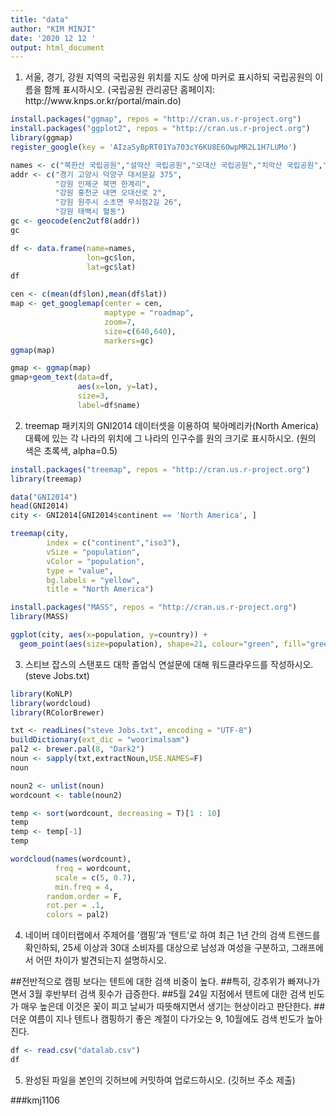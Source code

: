 ---
title: "data"
author: "KIM MINJI"
date: '2020 12 12 '
output: html_document
---
1. 서울, 경기, 강원 지역의 국립공원 위치를 지도 상에 마커로 표시하되 국립공원의 이름을 함께 표시하시오. (국립공원 관리공단 홈페이지: http://www.knps.or.kr/portal/main.do)
 
```{r}
install.packages("ggmap", repos = "http://cran.us.r-project.org")
install.packages("ggplot2", repos = "http://cran.us.r-project.org")
library(ggmap)
register_google(key = 'AIzaSyBpRT01Ya703cY6KU8E6OwpMR2L1H7LUMo')

names <- c("북한산 국립공원","설악산 국립공원","오대산 국립공원","치악산 국립공원","태백산 국립공원")
addr <- c("경기 고양시 덕양구 대서문길 375",
          "강원 인제군 북면 한계리",
          "강원 홍천군 내면 오대산로 2",
          "강원 원주시 소초면 무쇠점2길 26",
          "강원 태백시 혈동")
gc <- geocode(enc2utf8(addr))
gc

df <- data.frame(name=names,
                 lon=gc$lon,
                 lat=gc$lat)
df

cen <- c(mean(df$lon),mean(df$lat))
map <- get_googlemap(center = cen,
                     maptype = "roadmap",
                     zoom=7,
                     size=c(640,640),
                     markers=gc)
ggmap(map)

gmap <- ggmap(map)
gmap+geom_text(data=df,
               aes(x=lon, y=lat),
               size=3,
               label=df$name)

```

2. treemap 패키지의 GNI2014 데이터셋을 이용하여 북아메리카(North America) 대륙에 있는 각 나라의 위치에 그 나라의 인구수를 원의 크기로 표시하시오. (원의 색은 초록색, alpha=0.5)

```{r}
install.packages("treemap", repos = "http://cran.us.r-project.org")
library(treemap)

data("GNI2014")
head(GNI2014)
city <- GNI2014[GNI2014$continent == 'North America', ]

treemap(city,
        index = c("continent","iso3"),
        vSize = "population",
        vColor = "population",
        type = "value",
        bg.labels = "yellow",
        title = "North America")

install.packages("MASS", repos = "http://cran.us.r-project.org")
library(MASS)

ggplot(city, aes(x=population, y=country)) +
  geom_point(aes(size=population), shape=21, colour="green", fill="green", alpha=0.5)
```
3. 스티브 잡스의 스탠포드 대학 졸업식 연설문에 대해 워드클라우드를 작성하시오. (steve Jobs.txt)

```{r}

library(KoNLP)
library(wordcloud)
library(RColorBrewer)

txt <- readLines("steve Jobs.txt", encoding = "UTF-8")
buildDictionary(ext_dic = "woorimalsam")
pal2 <- brewer.pal(8, "Dark2")
noun <- sapply(txt,extractNoun,USE.NAMES=F)
noun

noun2 <- unlist(noun)
wordcount <- table(noun2)

temp <- sort(wordcount, decreasing = T)[1 : 10]
temp
temp <- temp[-1]
temp

wordcloud(names(wordcount),
          freq = wordcount,
          scale = c(5, 0.7),
          min.freq = 4,
        random.order = F,
        rot.per = .1,
        colors = pal2)
```


4. 네이버 데이터랩에서 주제어를 '캠핑'과 '텐트'로 하여 최근 1년 간의 검색 트렌드를 확인하되, 25세 이상과 30대 소비자를 대상으로 남성과 여성을 구분하고, 그래프에서 어떤 차이가 발견되는지 설명하시오.

##전반적으로 캠핑 보다는 텐트에 대한 검색 비중이 높다.
##특히, 강추위가 빠져나가면서 3월 후반부터 검색 횟수가 급증한다.
##5월 24일 지점에서 텐트에 대한 검색 빈도가 매우 높은데 이것은 꽃이 피고 날씨가 따뜻해지면서 생기는 현상이라고 판단한다.
##더운 여름이 지나 텐트나 캠핑하기 좋은 계절이 다가오는 9, 10월에도 검색 빈도가 높아진다.

```{r}
df <- read.csv("datalab.csv")
df
```

5. 완성된 파일을 본인의 깃허브에 커밋하여 업로드하시오. (깃허브 주소 제출)

###kmj1106